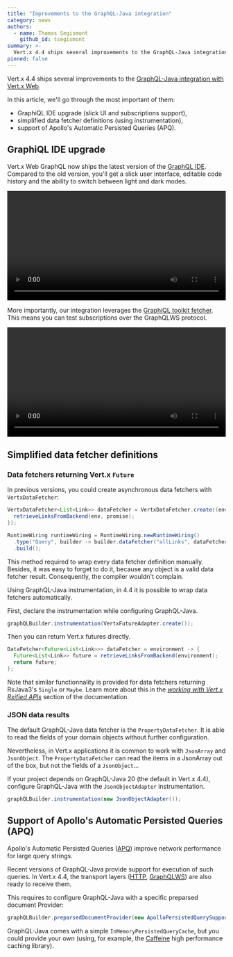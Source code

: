 ```yaml
---
title: "Improvements to the GraphQL-Java integration"
category: news
authors:
  - name: Thomas Segismont
    github_id: tsegismont
summary: >-
  Vert.x 4.4 ships several improvements to the GraphQL-Java integration.
pinned: false
---
```


Vert.x 4.4 ships several improvements to the [GraphQL-Java integration with Vert.x Web](/docs/vertx-web-graphql/java/).

In this article, we'll go through the most important of them:

- GraphiQL IDE upgrade (slick UI and subscriptions support),
- simplified data fetcher definitions (using instrumentation),
- support of Apollo's Automatic Persisted Queries (APQ).


## GraphiQL IDE upgrade

Vert.x Web GraphQL now ships the latest version of the [GraphQL IDE](/docs/vertx-web-graphql/java/#_graphiql_ide).
Compared to the old version, you'll get a slick user interface, editable code history and the ability to switch between light and dark modes.

<video controls width="100%" preload="auto">
    <source src="/videos/blog/vertx-web-graphql-java-improvements/graphiql-updated.webm" type="video/webm"/>
</video>

More importantly, our integration leverages the [GraphiQL toolkit fetcher](https://github.com/graphql/graphiql/blob/main/packages/graphiql-toolkit/docs/create-fetcher.md).
This means you can test subscriptions over the GraphQLWS protocol.

<video controls width="100%" preload="auto">
    <source src="/videos/blog/vertx-web-graphql-java-improvements/graphiql-subscriptions.webm" type="video/webm"/>
</video>

## Simplified data fetcher definitions

### Data fetchers returning Vert.x `Future`

In previous versions, you could create asynchronous data fetchers with `VertxDataFetcher`:

```java
VertxDataFetcher<List<Link>> dataFetcher = VertxDataFetcher.create((env, promise) -> {
  retrieveLinksFromBackend(env, promise);
});

RuntimeWiring runtimeWiring = RuntimeWiring.newRuntimeWiring()
  .type("Query", builder -> builder.dataFetcher("allLinks", dataFetcher))
  .build();
```

This method required to wrap every data fetcher definition manually.
Besides, it was easy to forget to do it, because any object is a valid data fetcher result.
Consequently, the compiler wouldn't complain.

Using GraphQL-Java instrumentation, in 4.4 it is possible to wrap data fetchers automatically.

First, declare the instrumentation while configuring GraphQL-Java.

```java
graphQLBuilder.instrumentation(VertxFutureAdapter.create());
```

Then you can return Vert.x futures directly.

```java
DataFetcher<Future<List<Link>>> dataFetcher = environment -> {
  Future<List<Link>> future = retrieveLinksFromBackend(environment);
  return future;
};
```

Note that similar functionnality is provided for data fetchers returning RxJava3's `Single` or `Maybe`.
Learn more about this in the [_working with Vert.x Rxified APIs_](/docs/vertx-web-graphql/java/#_working_with_vert_x_rxified_apis) section of the documentation.

### JSON data results

The default GraphQL-Java data fetcher is the `PropertyDataFetcher`.
It is able to read the fields of your domain objects without further configuration.

Nevertheless, in Vert.x applications it is common to work with `JsonArray` and `JsonObject`.
The `PropertyDataFetcher` can read the items in a JsonArray out of the box, but not the fields of a `JsonObject`...

If your project depends on GraphQL-Java 20 (the default in Vert.x 4.4), configure GraphQL-Java with the `JsonObjectAdapter` instrumentation.

```java
graphQLBuilder.instrumentation(new JsonObjectAdapter());
```

## Support of Apollo's Automatic Persisted Queries (APQ)

Apollo's Automatic Persisted Queries ([APQ](https://www.apollographql.com/docs/apollo-server/performance/apq/)) improve network performance for large query strings.

Recent versions of GraphQL-Java provide support for execution of such queries.
In Vert.x 4.4, the transport layers ([HTTP](/docs/vertx-web-graphql/java/#_http), [GraphQLWS](/docs/vertx-web-graphql/java/#_graphql_over_websocket)) are also ready to receive them.

This requires to configure GraphQL-Java with a specific preparsed document Provider:

```java
graphQLBuilder.preparsedDocumentProvider(new ApolloPersistedQuerySupport(inMemoryPersistedQueryCache));
```

GraphQL-Java comes with a simple `InMemoryPersistedQueryCache`, but you could provide your own (using, for example, the [Caffeine](https://how-to.vertx.io/async-loading-cache-caffeine-howto/) high performance caching library).